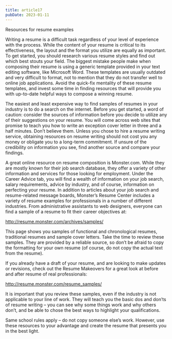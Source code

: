 ```yaml
---
title: article17
pubDate: 2023-01-11
---
```


Resources for resume examples

Writing a resume is a difficult task regardless of your level of experience with the process. While the content of your resume is critical to its effectiveness, the layout and the format you utilize are equally as important. To get started, you should research various resume styles and find out which best stouts your field. The biggest mistake people make when composing their resume is using a generic template provided in your text editing software, like Microsoft Word. These templates are usually outdated and very difficult to format, not to mention that they do not transfer well to online job applications. Avoid the quick-fix mentality of these resume templates, and invest some time in finding resources that will provide you with up-to-date helpful ways to compose a winning resume.

The easiest and least expensive way to find samples of resumes in your industry is to do a search on the internet. Before you get started, a word of caution: consider the sources of information before you decide to utilize any of their suggestions on your resume. You will come across web sites that promise to teach you how to write an exception cover letter in three and a half minutes. Don’t believe them. Unless you chose to hire a resume writing service, obtaining resources on resume writing should not cost you any money or obligate you to a long-term commitment. If unsure of the credibility on information you see, find another source and compare your findings. 

A great online resource on resume composition is Monster.com. While they are mostly known for their job search database, they offer a variety of other information and services for those looking for employment. Under the Career Advice tab, you will find a wealth of information on your job search, salary requirements, advice by industry, and of course, information on perfecting your resume. In addition to articles about your job search and resume-related message boards, Monster’s Resume Center includes a variety of resume examples for professionals in a number of different industries. From administrative assistants to web designers, everyone can find a sample of a resume to fit their career objectives at:

http://resume.monster.com/archives/samples/

This page shows you samples of functional and chronological resumes, traditional resumes and sample cover letters. Take the time to review these samples. They are provided by a reliable source, so don’t be afraid to copy the formatting for your own resume (of course, do not copy the actual text from the resume). 

If you already have a draft of your resume, and are looking to make updates or revisions, check out the Resume Makeovers for a great look at before and after resume of real professionals:

http://resume.monster.com/resume_samples/	

It is important that you review these samples, even if the industry is not applicable to your line of work. They will teach you the basic dos and don’ts of resume writing – you can see why some things work and why others don’t, and be able to chose the best ways to highlight your qualifications. 

Same school rules apply – do not copy someone else’s work. However, use these resources to your advantage and create the resume that presents you in the best light.